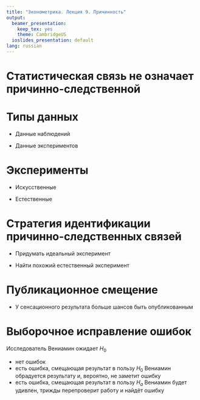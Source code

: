 ```yaml
---
title: "Эконометрика. Лекция 9. Причинность"
output:
  beamer_presentation:
    keep_tex: yes
    theme: CambridgeUS
  ioslides_presentation: default
lang: russian
---
```


# Статистическая связь не означает причинно-следственной

# Типы данных

* Данные наблюдений

* Данные экспериментов

# Эксперименты

* Искусственные

* Естественные

# Стратегия идентификации причинно-следственных связей

* Придумать идеальный эксперимент

* Найти похожий естественный эксперимент


# Публикационное смещение

* У сенсационного результата больше шансов быть опубликованным


# Выборочное исправление ошибок

Исследователь Вениамин ожидает $H_0$

* нет ошибок
* есть ошибка, смещающая результат в пользу $H_0$
  Вениамин обрадуется результату и, вероятно, не заметит ошибку
* есть ошибка, смещающая результат в пользу $H_a$
  Вениамин будет удивлен, трижды перепроверит работу и найдёт ошибку

